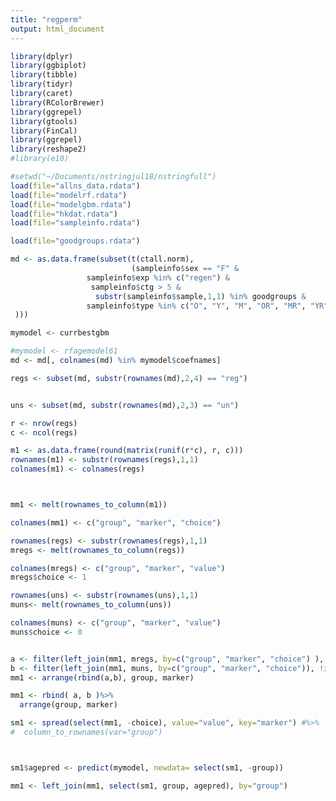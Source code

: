 ```yaml
---
title: "regperm"
output: html_document
---
```





```r
library(dplyr)
library(ggbiplot)
library(tibble)
library(tidyr)
library(caret)
library(RColorBrewer)
library(ggrepel)
library(gtools)
library(FinCal)
library(ggrepel)
library(reshape2)
#library(e10)
````



```r
#setwd("~/Documents/nstringjul18/nstringfull")
load(file="allns_data.rdata")
load(file="modelrf.rdata")
load(file="modelgbm.rdata")
load(file="hkdat.rdata")
load(file="sampleinfo.rdata")

load(file="goodgroups.rdata")


````


```r


md <- as.data.frame(subset(t(ctall.norm), 
                           (sampleinfo$sex == "F" &
                 sampleinfo$exp %in% c("regen") & 
                  sampleinfo$ctg > 5 &
                   substr(sampleinfo$sample,1,1) %in% goodgroups &
                 sampleinfo$type %in% c("O", "Y", "M", "OR", "MR", "YR")
 )))

mymodel <- currbestgbm

#mymodel <- rfagemodel61
md <- md[, colnames(md) %in% mymodel$coefnames]

regs <- subset(md, substr(rownames(md),2,4) == "reg")


uns <- subset(md, substr(rownames(md),2,3) == "un")

r <- nrow(regs)
c <- ncol(regs)

````



```r
m1 <- as.data.frame(round(matrix(runif(r*c), r, c)))
rownames(m1) <- substr(rownames(regs),1,1)
colnames(m1) <- colnames(regs)



mm1 <- melt(rownames_to_column(m1))

colnames(mm1) <- c("group", "marker", "choice")

rownames(regs) <- substr(rownames(regs),1,1)
mregs <- melt(rownames_to_column(regs))

colnames(mregs) <- c("group", "marker", "value")
mregs$choice <- 1

rownames(uns) <- substr(rownames(uns),1,1)
muns<- melt(rownames_to_column(uns))

colnames(muns) <- c("group", "marker", "value")
muns$choice <- 0


a <- filter(left_join(mm1, mregs, by=c("group", "marker", "choice") ), !is.na(value))
b <- filter(left_join(mm1, muns, by=c("group", "marker", "choice")), !is.na(value))
mm1 <- arrange(rbind(a,b), group, marker)

mm1 <- rbind( a, b )%>%
  arrange(group, marker)

sm1 <- spread(select(mm1, -choice), value="value", key="marker") #%>%
#  column_to_rownames(var="group")



sm1$agepred <- predict(mymodel, newdata= select(sm1, -group))

mm1 <- left_join(mm1, select(sm1, group, agepred), by="group")

````



```r


````


```r


````


```r


````


```r


````


```r


````



```r


````